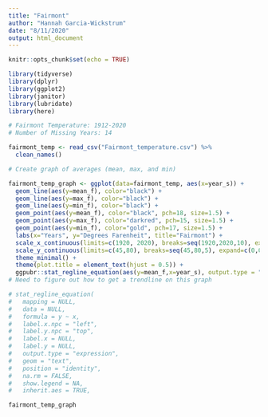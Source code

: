 ```yaml
---
title: "Fairmont"
author: "Hannah Garcia-Wickstrum"
date: "8/11/2020"
output: html_document
---
```


```r
knitr::opts_chunk$set(echo = TRUE)
```

```r
library(tidyverse)
library(dplyr)
library(ggplot2)
library(janitor)
library(lubridate)
library(here)
```

```r
# Fairmont Temperature: 1912-2020
# Number of Missing Years: 14

fairmont_temp <- read_csv("Fairmont_temperature.csv") %>%
  clean_names()

# Create graph of averages (mean, max, and min)

fairmont_temp_graph <- ggplot(data=fairmont_temp, aes(x=year_s)) +
  geom_line(aes(y=mean_f), color="black") +
  geom_line(aes(y=max_f), color="black") +
  geom_line(aes(y=min_f), color="black") +
  geom_point(aes(y=mean_f), color="black", pch=18, size=1.5) +
  geom_point(aes(y=max_f), color="darkred", pch=15, size=1.5) +
  geom_point(aes(y=min_f), color="gold", pch=17, size=1.5) +
  labs(x="Years", y="Degrees Farenheit", title="Fairmont") +
  scale_x_continuous(limits=c(1920, 2020), breaks=seq(1920,2020,10), expand=c(0,1)) +
  scale_y_continuous(limits=c(45,80), breaks=seq(45,80,5), expand=c(0,0)) +
  theme_minimal() +
  theme(plot.title = element_text(hjust = 0.5)) +
  ggpubr::stat_regline_equation(aes(y=mean_f,x=year_s), output.type = "expression") 
# Need to figure out how to get a trendline on this graph

# stat_regline_equation(
#   mapping = NULL,
#   data = NULL,
#   formula = y ~ x,
#   label.x.npc = "left",
#   label.y.npc = "top",
#   label.x = NULL,
#   label.y = NULL,
#   output.type = "expression",
#   geom = "text",
#   position = "identity",
#   na.rm = FALSE,
#   show.legend = NA,
#   inherit.aes = TRUE,

fairmont_temp_graph
```

